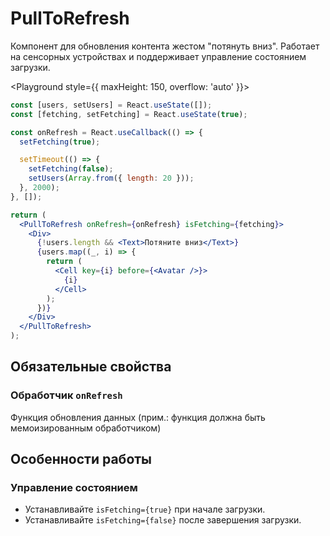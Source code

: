 <Overview>

# PullToRefresh

Компонент для обновления контента жестом "потянуть вниз".
Работает на сенсорных устройствах и поддерживает управление состоянием загрузки.

</Overview>

<Playground style={{ maxHeight: 150, overflow: 'auto' }}>

```jsx
const [users, setUsers] = React.useState([]);
const [fetching, setFetching] = React.useState(true);

const onRefresh = React.useCallback(() => {
  setFetching(true);

  setTimeout(() => {
    setFetching(false);
    setUsers(Array.from({ length: 20 }));
  }, 2000);
}, []);

return (
  <PullToRefresh onRefresh={onRefresh} isFetching={fetching}>
    <Div>
      {!users.length && <Text>Потяните вниз</Text>}
      {users.map((_, i) => {
        return (
          <Cell key={i} before={<Avatar />}>
            {i}
          </Cell>
        );
      })}
    </Div>
  </PullToRefresh>
);
```

</Playground>

## Обязательные свойства

### Обработчик `onRefresh`

Функция обновления данных (прим.: функция должна быть мемоизированным обработчиком)

## Особенности работы

### Управление состоянием

- Устанавливайте `isFetching={true}` при начале загрузки.
- Устанавливайте `isFetching={false}` после завершения загрузки.

